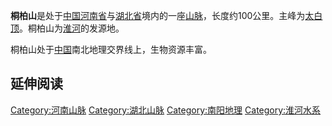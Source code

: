 '''桐柏山'''是处于[[中国|中国]][[河南省|河南省]]与[[湖北省|湖北省]]境内的一座[[山脉|山脉]]，长度约100公里。主峰为[[太白顶|太白顶]]。桐柏山为[[淮河|淮河]]的发源地。

桐柏山处于[[中国|中国]]南北地理交界线上，生物资源丰富。

== 延伸阅读 ==
{{Wikisource further reading}}

{{中国山脉}}
{{中国地理小作品}}
{{DEFAULTSORT:T}}
[[Category:河南山脉|Category:河南山脉]]
[[Category:湖北山脉|Category:湖北山脉]]
[[Category:南阳地理|Category:南阳地理]]
[[Category:淮河水系|Category:淮河水系]]